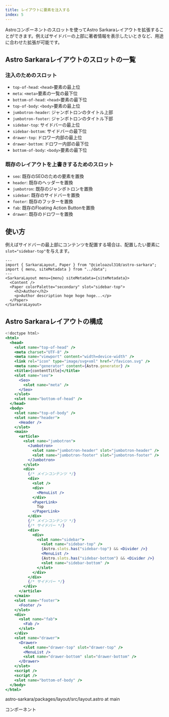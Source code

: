 ```yaml
---
title: レイアウトに要素を注入する
index: 5
---
```


Astroコンポーネントのスロットを使ってAstro Sarkaraレイアウトを拡張することができます。例えばサイドバーの上部に著者情報を表示したいときなど、用途に合わせた拡張が可能です。

## Astro Sarkaraレイアウトのスロットの一覧

### 注入のためのスロット

- `top-of-head`: `<head>`要素の最上位
- `meta`: `<meta>`要素の一覧の最下位
- `bottom-of-head`: `<head>`要素の最下位
- `top-of-body`: `<body>`要素の最上位
- `jumbotron-header`: ジャンボトロンのタイトル上部
- `jumbotron-footer`: ジャンボトロンのタイトル下部
- `sidebar-top`: サイドバーの最上位
- `sidebar-bottom`: サイドバーの最下位
- `drawer-top`: ドロワー内部の最上位
- `drawer-bottom`: ドロワー内部の最下位
- `bottom-of-body`: `<body>`要素の最下位

### 既存のレイアウトを上書きするためのスロット

- `seo`: 既存のSEOのための要素を置換
- `header`: 既存のヘッダーを置換
- `jumbotron`: 既存のジャンボトロンを置換
- `sidebar`: 既存のサイドバーを置換
- `footer`: 既存のフッターを置換
- `fab`: 既存のFloating Action Buttonを置換
- `drawer`: 既存のドロワーを置換

## 使い方

例えばサイドバーの最上部にコンテンツを配置する場合は、配置したい要素に`slot="sidebar-top"`を与えます。

```astro
---
import { SarkaraLayout, Paper } from "@cieloazul310/astro-sarkara";
import { menu, siteMetadata } from "../data";
---
<SarkaraLayout menu={menu} siteMetadata={siteMetadata}>
  <Content />
  <Paper colorPalette="secondary" slot="sidebar-top">
    <h2>Author</h2>
    <p>Author description hoge hoge hoge...</p>
  </Paper>
</SarkaraLayout>
```

## Astro Sarkaraレイアウトの構成

```jsx
<!doctype html>
<html>
  <head>
    <slot name="top-of-head" />
    <meta charset="UTF-8" />
    <meta name="viewport" content="width=device-width" />
    <link rel="icon" type="image/svg+xml" href="/favicon.svg" />
    <meta name="generator" content={Astro.generator} />
    <title>{contentTitle}</title>
    <slot name="seo">
      <Seo>
        <slot name="meta" />
      </Seo>
    </slot>
    <slot name="bottom-of-head" />
  </head>
  <body>
    <slot name="top-of-body" />
    <slot name="header">
      <Header />
    </slot>
    <main>
      <article>
        <slot name="jumbotron">
          <Jumbotron>
            <slot name="jumbotron-header" slot="jumbotron-header" />
            <slot name="jumbotron-footer" slot="jumbotron-footer" />
          </Jumbotron>
        </slot>
        <div>
          {/* メインコンテンツ */}
          <div>
            <slot />
            <div>
              <MenuList />
            </div>
            <PaperLink>
              Top
            </PaperLink>
          </div>
          {/* メインコンテンツ */}
          {/* サイドバー */}
          <div>
            <div>
              <slot name="sidebar">
                <slot name="sidebar-top" />
                {Astro.slots.has("sidebar-top") && <Divider />}
                <MenuList />
                {Astro.slots.has("sidebar-bottom") && <Divider />}
                <slot name="sidebar-bottom" />
              </slot>
            </div>
          </div>
          {/* サイドバー */}
        </div>
      </article>
    </main>
    <slot name="footer">
      <Footer />
    </slot>
    <div>
      <slot name="fab">
        <Fab />
      </slot>
    </div>
    <slot name="drawer">
      <Drawer>
        <slot name="drawer-top" slot="drawer-top" />
        <MenuList />
        <slot name="drawer-bottom" slot="drawer-bottom" />
      </Drawer>
    </slot>
    <script />
    <script />
    <slot name="bottom-of-body" />
  </body>
</html>
```

<PanelLink href="https://github.com/cieloazul310/astro-sarkara/blob/main/packages/layout/src/layout.astro">astro-sarkara/packages/layout/src/layout.astro at main</PanelLink>

<PanelLink href="https://docs.astro.build/ja/core-concepts/astro-components/#%E3%82%B9%E3%83%AD%E3%83%83%E3%83%88">コンポーネント</PanelLink>
